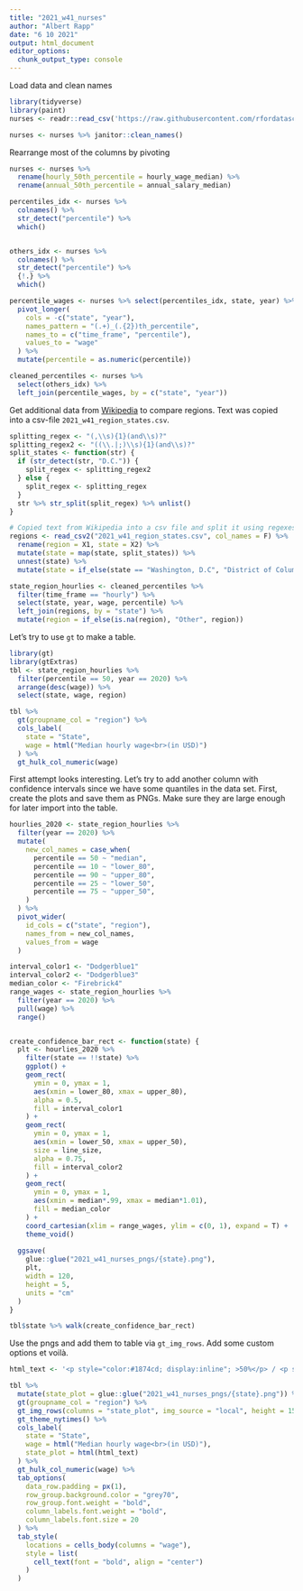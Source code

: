 ---
title: "2021_w41_nurses"
author: "Albert Rapp"
date: "6 10 2021"
output: html_document
editor_options: 
  chunk_output_type: console
---

Load data and clean names

```{r}
library(tidyverse)
library(paint)
nurses <- readr::read_csv('https://raw.githubusercontent.com/rfordatascience/tidytuesday/master/data/2021/2021-10-05/nurses.csv')

nurses <- nurses %>% janitor::clean_names()
```

Rearrange most of the columns by pivoting

```{r}
nurses <- nurses %>% 
  rename(hourly_50th_percentile = hourly_wage_median) %>% 
  rename(annual_50th_percentile = annual_salary_median) 

percentiles_idx <- nurses %>% 
  colnames() %>% 
  str_detect("percentile") %>% 
  which()


others_idx <- nurses %>% 
  colnames() %>% 
  str_detect("percentile") %>% 
  {!.} %>% 
  which()

percentile_wages <- nurses %>% select(percentiles_idx, state, year) %>% 
  pivot_longer(
    cols = -c("state", "year"),
    names_pattern = "(.+)_(.{2})th_percentile",
    names_to = c("time_frame", "percentile"),
    values_to = "wage"
  ) %>% 
  mutate(percentile = as.numeric(percentile))

cleaned_percentiles <- nurses %>% 
  select(others_idx) %>% 
  left_join(percentile_wages, by = c("state", "year"))
```

Get additional data from [Wikipedia](https://en.wikipedia.org/wiki/List_of_regions_of_the_United_States) to compare regions. 
Text was copied into a csv-file `2021_w41_region_states.csv`.

```{r}
splitting_regex <- "(,\\s){1}(and\\s)?"
splitting_regex2 <- "((\\.|;)\\s){1}(and\\s)?"
split_states <- function(str) {
  if (str_detect(str, "D.C.")) {
    split_regex <- splitting_regex2
  } else {
    split_regex <- splitting_regex
  }
  str %>% str_split(split_regex) %>% unlist()
}

# Copied text from Wikipedia into a csv file and split it using regexes
regions <- read_csv2("2021_w41_region_states.csv", col_names = F) %>% 
  rename(region = X1, state = X2) %>% 
  mutate(state = map(state, split_states)) %>% 
  unnest(state) %>% 
  mutate(state = if_else(state == "Washington, D.C", "District of Columbia", state))

state_region_hourlies <- cleaned_percentiles %>%
  filter(time_frame == "hourly") %>% 
  select(state, year, wage, percentile) %>% 
  left_join(regions, by = "state") %>% 
  mutate(region = if_else(is.na(region), "Other", region))

```


Let's try to use `gt` to make a table.

```{r}
library(gt)
library(gtExtras)
tbl <- state_region_hourlies %>% 
  filter(percentile == 50, year == 2020) %>% 
  arrange(desc(wage)) %>% 
  select(state, wage, region) 

tbl %>% 
  gt(groupname_col = "region") %>% 
  cols_label(
    state = "State", 
    wage = html("Median hourly wage<br>(in USD)")
  ) %>% 
  gt_hulk_col_numeric(wage)
```

First attempt looks interesting.
Let's try to add another column with confidence intervals since we have some quantiles in the data set.
First, create the plots and save them as PNGs.
Make sure they are large enough for later import into the table.

```{r}
hourlies_2020 <- state_region_hourlies %>% 
  filter(year == 2020) %>% 
  mutate(
    new_col_names = case_when(
      percentile == 50 ~ "median",
      percentile == 10 ~ "lower_80",
      percentile == 90 ~ "upper_80",
      percentile == 25 ~ "lower_50",
      percentile == 75 ~ "upper_50",
    )
  ) %>% 
  pivot_wider(
    id_cols = c("state", "region"),
    names_from = new_col_names,
    values_from = wage
  ) 

interval_color1 <- "Dodgerblue1"
interval_color2 <- "Dodgerblue3"
median_color <- "Firebrick4"
range_wages <- state_region_hourlies %>% 
  filter(year == 2020) %>% 
  pull(wage) %>% 
  range()


create_confidence_bar_rect <- function(state) {
  plt <- hourlies_2020 %>% 
    filter(state == !!state) %>% 
    ggplot() +
    geom_rect(
      ymin = 0, ymax = 1,
      aes(xmin = lower_80, xmax = upper_80), 
      alpha = 0.5, 
      fill = interval_color1
    ) +
    geom_rect(
      ymin = 0, ymax = 1,
      aes(xmin = lower_50, xmax = upper_50), 
      size = line_size, 
      alpha = 0.75, 
      fill = interval_color2
    ) +
    geom_rect(
      ymin = 0, ymax = 1,
      aes(xmin = median*.99, xmax = median*1.01), 
      fill = median_color
    ) +
    coord_cartesian(xlim = range_wages, ylim = c(0, 1), expand = T) +
    theme_void()
  
  ggsave(
    glue::glue("2021_w41_nurses_pngs/{state}.png"), 
    plt,
    width = 120,
    height = 5,
    units = "cm"
  )
}

tbl$state %>% walk(create_confidence_bar_rect)
```

Use the pngs and add them to table via `gt_img_rows`.
Add some custom options et voilà.

```{r}
html_text <- '<p style="color:#1874cd; display:inline"; >50%</p> / <p style="color:#1e90ff; display:inline";>90%</p> Confidence-Intervalls and <p style="color:	#8b1a1a; display:inline";>Median</p>'

tbl %>% 
  mutate(state_plot = glue::glue("2021_w41_nurses_pngs/{state}.png")) %>% 
  gt(groupname_col = "region") %>% 
  gt_img_rows(columns = "state_plot", img_source = "local", height = 15) %>% 
  gt_theme_nytimes() %>% 
  cols_label(
    state = "State", 
    wage = html("Median hourly wage<br>(in USD)"),
    state_plot = html(html_text)
  ) %>% 
  gt_hulk_col_numeric(wage) %>% 
  tab_options(
    data_row.padding = px(1),
    row_group.background.color = "grey70",
    row_group.font.weight = "bold",
    column_labels.font.weight = "bold",
    column_labels.font.size = 20
  ) %>% 
  tab_style(
    locations = cells_body(columns = "wage"),
    style = list(
      cell_text(font = "bold", align = "center")
    )
  )
  
```



